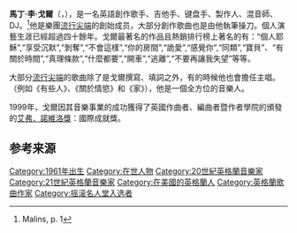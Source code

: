 {{Infobox musical artist <!-- See Wikipedia:WikiProject Musicians -->
| name                = 馬丁·戈爾<br>Martin Gore
| image               = Martin Gore in 2009.jpg
| caption             = 2009年的戈爾
| image_size          = 250px
| background          = solo_singer
| birth_name          = Martin Lee Gore
| birth_date          = {{Birth date and age|df=yes|1961|7|23}}
| birth_place         = {{ENG}}[[埃塞克斯郡|艾塞克斯郡]][[達格納姆|達格納姆]]
| origin              = {{ENG}}[[埃塞克斯郡|艾塞克斯郡]][[達格納姆|達格納姆]]<!-- Do not change to London, Dagenham was in Essex in 1961 -->
| genre               = {{flatlist|
* [[另类舞曲|另類舞曲]]
* [[合成器流行|合成器流行]]
* [[新浪潮|新浪潮]]
* [[另类摇滚|另類搖滾]]}}
| occupation          = {{flatlist|
* 歌手
* 詞曲作家
* 吉他手
* 鍵盤手
* 唱片製作人
* 混音師
* DJ}}
| instrument          = {{flatlist|
* [[吉他|吉他]]
* [[歌唱|人聲]]
* [[合成器|合成器]]
* [[取样器|取樣器]]
* [[電貝斯|電貝斯]]
* [[钢琴|鋼琴]]
* [[口風琴|口風琴]]}}
| label               = {{flatlist|
* {{link-en|靜音唱片|Mute Records|Mute}}
* [[Sire_Records|Sire]]
* {{link-en|重複唱片|Reprise Records|Reprise}}}}
| associated_acts     = {{flatlist|
* [[流行尖端|流行尖端]]
* {{link-en|VCMG}}
}}
| website             = [http://www.martingore.com/ www.martingore.com]
}}
'''馬丁·李·戈爾'''（{{lang-en|Martin Lee Gore}}，{{bd|1961年|7月23日||}}），是一名英語創作歌手、吉他手、键盘手、製作人、混音師、DJ。<ref>Malins, p. 1</ref>他是樂團[[流行尖端|流行尖端]]的創始成员，大部分創作歌曲也是由他執筆操刀。個人演藝生涯已經超過四十餘年。戈爾最著名的作品且熱銷排行榜上著名的有：“個人耶穌”,“享受沉默”,“剝奪”,“不會這樣”,“你的房間”,“詭愛”,“感覺你”,“同類”,“寶貝”、“有關於時間”,“真理條款”,“什麼都要”,“開車”,“逃離”,“不要再讓我失望”等等。

大部分[[流行尖端|流行尖端]]的歌曲除了是戈爾撰寫、填詞之外，有的時候他也會擔任主唱。（例如《有些人》、《關於情慾》和《家》），他是一個全方位的音樂人。

1999年，戈爾因其音樂事業的成功獲得了英國作曲者、編曲者暨作者學院的頒發的[[艾弗·诺韦洛奖|艾弗．諾維洛獎]]：國際成就獎。

== 参考来源 ==
{{Reflist|30em}}
{{摇滚名人堂2020届入选者}}
{{Authority control}}

{{DEFAULTSORT:Gore, Martin}}
[[Category:1961年出生|Category:1961年出生]]
[[Category:在世人物|Category:在世人物]]
[[Category:20世紀英格蘭音樂家|Category:20世紀英格蘭音樂家]]
[[Category:21世紀英格蘭音樂家|Category:21世紀英格蘭音樂家]]
[[Category:在美國的英格蘭人|Category:在美國的英格蘭人]]
[[Category:英格蘭歌曲作家|Category:英格蘭歌曲作家]]
[[Category:摇滚名人堂入选者|Category:摇滚名人堂入选者]]